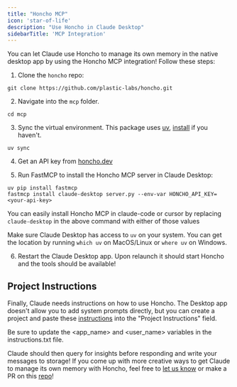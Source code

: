 ```yaml
---
title: "Honcho MCP"
icon: 'star-of-life'
description: "Use Honcho in Claude Desktop"
sidebarTitle: 'MCP Integration'
---
```


You can let Claude use Honcho to manage its own memory in the native desktop app by using the Honcho MCP integration! Follow these steps:

1. Clone the `honcho` repo:

```
git clone https://github.com/plastic-labs/honcho.git
```

2. Navigate into the `mcp` folder.

```
cd mcp
```

3. Sync the virtual environment. This package uses [uv](https://docs.astral.sh/uv/), [install](https://docs.astral.sh/uv/#installation) if you haven't.

```
uv sync 
```

4. Get an API key from [honcho.dev](https://app.honcho.dev)

5. Run FastMCP to install the Honcho MCP server in Claude Desktop:

```
uv pip install fastmcp
fastmcp install claude-desktop server.py --env-var HONCHO_API_KEY=<your-api-key>
```

<Note>You can easily install Honcho MCP in claude-code or cursor by replacing `claude-desktop` in the above command with either of those values</Note>

<Warning>Make sure Claude Desktop has access to `uv` on your system. You can get the location by running `which uv` on MacOS/Linux or `where uv` on Windows.</Warning>

6. Restart the Claude Desktop app. Upon relaunch it should start Honcho and the tools should be available! 

## Project Instructions

Finally, Claude needs instructions on how to use Honcho. The Desktop app doesn't allow you to add system prompts directly, but you can create a project and paste these [instructions](https://github.com/plastic-labs/honcho-mcp/blob/main/instructions.txt) into the "Project Instructions" field.

<Note>Be sure to update the \<app_name\> and \<user_name\> variables in the instructions.txt file.</Note>

Claude should then query for insights before responding and write your messages to storage! If you come up with more creative ways to get Claude to manage its own memory with Honcho, feel free to [let us know](https://discord.gg/plasticlabs) or make a PR on this [repo](https://github.com/plastic-labs/honcho-mcp/tree/main)!
